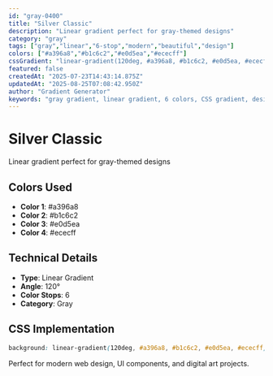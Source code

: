```yaml
---
id: "gray-0400"
title: "Silver Classic"
description: "Linear gradient perfect for gray-themed designs"
category: "gray"
tags: ["gray","linear","6-stop","modern","beautiful","design"]
colors: ["#a396a8","#b1c6c2","#e0d5ea","#ececff"]
cssGradient: "linear-gradient(120deg, #a396a8, #b1c6c2, #e0d5ea, #ececff)"
featured: false
createdAt: "2025-07-23T14:43:14.875Z"
updatedAt: "2025-08-25T07:08:42.950Z"
author: "Gradient Generator"
keywords: "gray gradient, linear gradient, 6 colors, CSS gradient, design, #a396a8, #b1c6c2, #e0d5ea, #ececff"
---
```


# Silver Classic

Linear gradient perfect for gray-themed designs

## Colors Used
- **Color 1**: #a396a8
- **Color 2**: #b1c6c2
- **Color 3**: #e0d5ea
- **Color 4**: #ececff

## Technical Details
- **Type**: Linear Gradient
- **Angle**: 120°
- **Color Stops**: 6
- **Category**: Gray

## CSS Implementation
```css
background: linear-gradient(120deg, #a396a8, #b1c6c2, #e0d5ea, #ececff);
```

Perfect for modern web design, UI components, and digital art projects.
